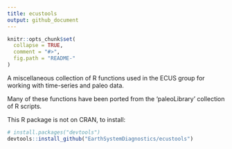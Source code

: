 ```yaml
---
title: ecustools
output: github_document
---
```


```r
knitr::opts_chunk$set(
  collapse = TRUE,
  comment = "#>",
  fig.path = "README-"
)
```


A miscellaneous collection of R functions used in the ECUS group for working with time-series and paleo data. 

Many of these functions have been ported from the 'paleoLibrary' collection of R scripts.

This R package is not on CRAN, to install:

```r
# install.packages("devtools")
devtools::install_github("EarthSystemDiagnostics/ecustools")
```

